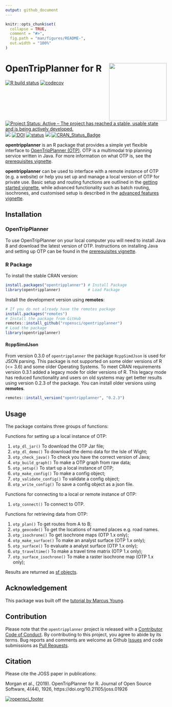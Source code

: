 ```yaml
---
output: github_document
---
```


<!-- README.md is generated from README.Rmd. Please edit that file -->

```r
knitr::opts_chunk$set(
  collapse = TRUE,
  comment = "#>",
  fig.path = "man/figures/README-",
  out.width = "100%"
)
```

# OpenTripPlanner for R <a href='https://itsleeds.github.io/'><img src='man/figures/logo.png' align="right" height=180/></a>

[![R build status](https://github.com/ropensci/opentripplanner/workflows/R-CMD-check/badge.svg)](https://github.com/ropensci/opentripplanner/actions)
[![codecov](https://codecov.io/gh/ropensci/opentripplanner/branch/master/graph/badge.svg)](https://app.codecov.io/gh/ropensci/opentripplanner) 
[![Project Status: Active – The project has reached a stable, usable state and is being actively developed.](https://www.repostatus.org/badges/latest/active.svg)](https://www.repostatus.org/#active)
[![](https://badges.ropensci.org/295_status.svg)](https://github.com/ropensci/software-review/issues/295)
[![DOI](https://zenodo.org/badge/DOI/10.5281/zenodo.3558311.svg)](https://doi.org/10.5281/zenodo.3558311)
[![status](https://joss.theoj.org/papers/10.21105/joss.01926/status.svg)](https://joss.theoj.org/papers/10.21105/joss.01926)
[![](https://cranlogs.r-pkg.org/badges/grand-total/opentripplanner)](https://cran.r-project.org/package=opentripplanner)
[![CRAN_Status_Badge](http://www.r-pkg.org/badges/version/opentripplanner)](https://cran.r-project.org/package=opentripplanner)


**opentripplanner** is an R package that provides a simple yet flexible interface to [OpenTripPlanner (OTP)](https://www.opentripplanner.org/). OTP is a multimodal trip planning service written in Java. For more information on what OTP is, see the [prerequisites vignette](https://docs.ropensci.org/opentripplanner/articles/prerequisites.html).

**opentripplanner** can be used to interface with a remote instance of OTP (e.g. a website) or help you set up and manage a local version of OTP for private use.  Basic setup and routing functions are outlined in the [getting started vignette](https://docs.ropensci.org/opentripplanner/articles/opentripplanner.html), while advanced functionality such as batch routing, isochrones, and customised setup is described in the [advanced features vignette](https://docs.ropensci.org/opentripplanner/articles/advanced_features.html).

## Installation

### OpenTripPlanner

To use OpenTripPlanner on your local computer you will need to install Java 8 and download the latest version of OTP. Instructions on installing Java and setting up OTP can be found in the [prerequisites vignette](https://docs.ropensci.org/opentripplanner/articles/prerequisites.html).

### R Package

To install the stable CRAN version:

```r
install.packages("opentripplanner") # Install Package
library(opentripplanner)            # Load Package
```

Install the development version using **remotes**:

```r
# If you do not already have the remotes package
install.packages("remotes")
# Install the package from GitHub
remotes::install_github("ropensci/opentripplanner")
# Load the package
library(opentripplanner)
```

#### RcppSimdJson

From version 0.3.0 of `opentripplanner` the package `RcppSimdJson` is used for JSON parsing. This package is not supported on some older versions of R (<= 3.6) and some older Operating Systems. To meet CRAN requirements version 0.3.1 added a legacy mode for older versions of R. This legacy mode has reduced functionality and users on old systems may get better results using version 0.2.3 of the package. You can install older versions using **remotes**.

```r
remotes::install_version("opentripplanner", "0.2.3")
```

## Usage

The package contains three groups of functions:

Functions for setting up a local instance of OTP:

1. `otp_dl_jar()`          To download the OTP Jar file;
1. `otp_dl_demo()`         To download the demo data for the Isle of Wight;
1. `otp_check_java()`      To check you have the correct version of Java;
1. `otp_build_graph()`     To make a OTP graph from raw data;
1. `otp_setup()`           To start up a local instance of OTP;
1. `otp_make_config()`     To make a config object;
1. `otp_validate_config()` To validate a config object;
1. `otp_write_config()`    To save a config object as a json file.

Functions for connecting to a local or remote instance of OTP:

1. `otp_connect()`      To connect to OTP.

Functions for retrieving data from OTP:

1. `otp_plan()`              To get routes from A to B;
1. `otp_geocode()`           To get the locations of named places e.g. road names.
1. `otp_isochrone()`         To get isochrone maps (OTP 1.x only);
1. `otp_make_surface()`      To make an analyst surface (OTP 1.x only);
1. `otp_surface()`           To evaluate a analyst surface (OTP 1.x only);
1. `otp_traveltime()`        To make a travel time matrix (OTP 1.x only);
1. `otp_surface_isochrone()` To make a raster isochrone map (OTP 1.x only);

Results are returned as [sf objects](https://CRAN.R-project.org/package=sf).


## Acknowledgement

This package was built off the [tutorial by Marcus Young](https://github.com/marcusyoung/otp-tutorial).

## Contribution

Please note that the `opentripplanner` project is released with a [Contributor Code of Conduct](https://github.com/ropensci/opentripplanner/blob/master/CODE_OF_CONDUCT.md). By contributing to this project, you agree to abide by its terms. Bug reports and comments are welcome as Github [Issues](https://github.com/ropensci/opentripplanner/issues) and code submissions as [Pull Requests](https://github.com/ropensci/opentripplanner/pulls).


## Citation

Please cite the JOSS paper in publications:

Morgan et al., (2019). OpenTripPlanner for R. Journal of Open Source Software,
  4(44), 1926, https://doi.org/10.21105/joss.01926



[![ropensci_footer](https://ropensci.org/public_images/ropensci_footer.png)](https://ropensci.org)
